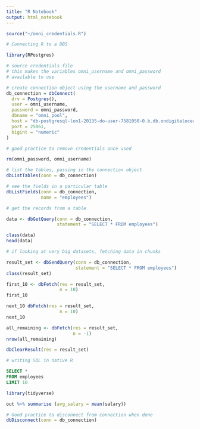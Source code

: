 ```yaml
---
title: "R Notebook"
output: html_notebook
---
```

```r
source("~/omni_credentials.R")
```

```r
# Connecting R to a DBS

library(RPostgres)

# source credentials file
# this makes the variables omni_username and omni_password 
# available to use

# create connection object using the username and password
db_connection = dbConnect(
  drv = Postgres(), 
  user = omni_username,
  password = omni_password,
  dbname = "omni_pool",
  host = "db-postgresql-lon1-20135-do-user-7581050-0.b.db.ondigitalocean.com",
  port = 25061,
  bigint = "numeric"
)

# good practice to remove credentials once used

rm(omni_password, omni_username)
```


```r
# list the tables, passing in the connection object
dbListTables(conn = db_connection)

# see the fields in a particular table
dbListFields(conn = db_connection,
             name = "employees")

```

```r
# get the records from a table

data <- dbGetQuery(conn = db_connection,
                   statement = "SELECT * FROM employees")
```

```r
class(data)
head(data)
```
```r
# if looking at very big datasets, fetching data in chunks

result_set <- dbSendQuery(conn = db_connection,
                          statement = "SELECT * FROM employees")
class(result_set)
```

```r
first_10 <- dbFetch(res = result_set,
                    n = 10)
first_10
```
```r
next_10 dbFetch(res = result_set,
                    n = 10)
next_10
```

```r
all_remaining <- dbFetch(res = result_set,
                         n = -1)
nrow(all_remaining)
```

```r
dbClearResult(res = result_set)
```

```r
# writing SQL in native R
```

``` sql
SELECT * 
FROM employees
LIMIT 10
```

```r
library(tidyverse)

out %>% summarise (avg_salary = mean(salary))
```

```r
# Good practice to disconnect from connection when done
dbDisconnect(conn = db_connection)
```

